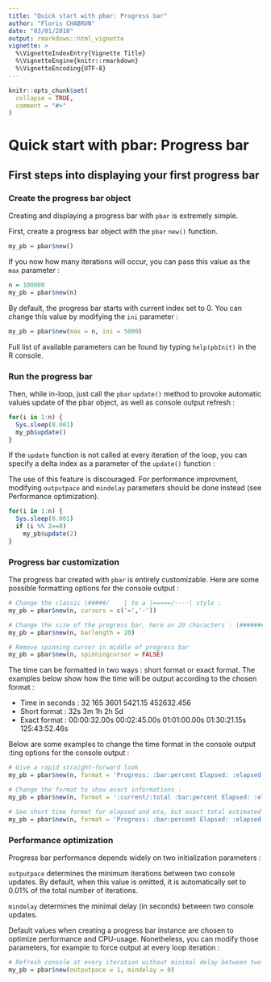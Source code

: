 ---
title: "Quick start with pbar: Progress bar"
author: "Floris CHABRUN"
date: "03/01/2018"
output: rmarkdown::html_vignette
vignette: >
  %\VignetteIndexEntry{Vignette Title}
  %\VignetteEngine{knitr::rmarkdown}
  %\VignetteEncoding{UTF-8}
---

```{r setup, include = FALSE}
knitr::opts_chunk$set(
  collapse = TRUE,
  comment = "#>"
)
```

# Quick start with pbar: Progress bar

## First steps into displaying your first progress bar

### Create the progress bar object

Creating and displaying a progress bar with `pbar` is extremely simple.

First, create a progress bar object with the `pbar` `new()` function.

```{r, eval = FALSE}
my_pb = pbar$new()
```

If you now how many iterations will occur, you can pass this value as the `max` parameter :

```{r, eval = FALSE}
n = 100000
my_pb = pbar$new(n)
```

By default, the progress bar starts with current index set to 0. You can change this value by modifying the `ini` parameter :


```{r, eval = FALSE}
my_pb = pbar$new(max = n, ini = 5000)
```

Full list of available parameters can be found by typing `help(pbInit)` in the R console.

### Run the progress bar

Then, while in-loop, just call the `pbar` `update()` method to provoke automatic values update of the pbar object, as well as console output refresh :

```{r, eval = FALSE}
for(i in 1:n) {
  Sys.sleep(0.001)
  my_pb$update()
}
```

If the `update` function is not called at every iteration of the loop, you can specify a delta index as a parameter of the `update()` function :

The use of this feature is discouraged. For performance improvment, modifying `outputpace` and `mindelay` parameters should be done instead (see Performance optimization).

```{r, eval = FALSE}
for(i in 1:n) {
  Sys.sleep(0.001)
  if (i %% 2==0)
    my_pb$update(2)
}
```

### Progress bar customization

The progress bar created with `pbar` is entirely customizable. Here are some possible formatting options for the console output :

```{r, eval = FALSE}
# Change the classic |#####/    | to a |=====/----| style :
my_pb = pbar$new(n, cursors = c('=','-'))

# Change the size of the progress bar, here on 20 characters : |##########/         |
my_pb = pbar$new(n, barlength = 20)

# Remove spinning cursor in middle of progress bar 
my_pb = pbar$new(n, spinningcursor = FALSE)
```

The time can be formatted in two ways : short format or exact format. The examples below show how the time will be output according to the chosen format :

- Time in seconds :           32           165          3601       5421.15    452632.456
- Short format :             32s            3m            1h            2h            5d
- Exact format :    00:00:32.00s  00:02:45.00s  01:01:00.00s  01:30:21.15s 125:43:52.46s

Below are some examples to change the time format in the console output :ting options for the console output :

```{r, eval = FALSE}
# Give a rapid straight-forward look
my_pb = pbar$new(n, format = 'Progress: :bar:percent Elapsed: :elapsed ETA: :eta/:tet')

# Change the format to show exact informations :
my_pb = pbar$new(n, format = ':current/:total :bar:percent Elapsed: :elapsedexact ETA: :etaexact Total: :tetexact')

# See short time format for elapsed and eta, but exact total estimated time :
my_pb = pbar$new(n, format = 'Progress: :bar:percent Elapsed: :elapsed ETA: :eta Total: :tetexact')
```

### Performance optimization

Progress bar performance depends widely on two initialization parameters :

`outputpace` determines the minimum iterations between two console updates. By default, when this value is omitted, it is automatically set to 0.01% of the total number of iterations.

`mindelay` determines the minimal delay (in seconds) between two console updates.

Default values when creating a progress bar instance are chosen to optimize performance and CPU-usage. Nonetheless, you can modify those parameters, for example to force output at every loop iteration :

```{r, eval = FALSE}
# Refresh console at every iteration without minimal delay between two updates
my_pb = pbar$new(outputpace = 1, mindelay = 0)
```

